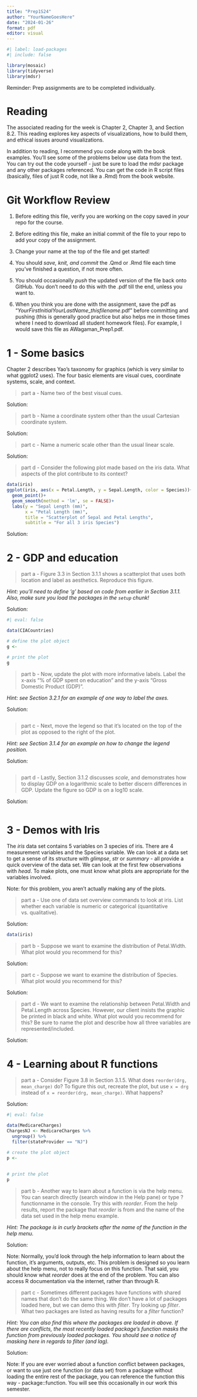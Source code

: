 ```yaml
---
title: "Prep1S24"
author: "YourNameGoesHere"
date: "2024-01-26"
format: pdf
editor: visual
---
```


```r
#| label: load-packages
#| include: false

library(mosaic)
library(tidyverse)
library(mdsr)
```

Reminder: Prep assignments are to be completed individually.

# Reading

The associated reading for the week is Chapter 2, Chapter 3, and Section 8.2. This reading explores key aspects of visualizations, how to build them, and ethical issues around visualizations.

In addition to reading, I recommend you code along with the book examples. You'll see some of the problems below use data from the text. You can try out the code yourself - just be sure to load the mdsr package and any other packages referenced. You can get the code in R script files (basically, files of just R code, not like a .Rmd) from the book website.

# Git Workflow Review

1.  Before editing this file, verify you are working on the copy saved in *your* repo for the course.

2.  Before editing this file, make an initial commit of the file to your repo to add your copy of the assignment.

3.  Change your name at the top of the file and get started!

4.  You should *save, knit, and commit* the .Qmd or .Rmd file each time you've finished a question, if not more often.

5.  You should occasionally *push* the updated version of the file back onto GitHub. You don't need to do this with the .pdf till the end, unless you want to.

6.  When you think you are done with the assignment, save the pdf as "*YourFirstInitialYourLastName*\_*thisfilename*.pdf" before committing and pushing (this is generally good practice but also helps me in those times where I need to download all student homework files). For example, I would save this file as AWagaman_Prep1.pdf.

\newpage

# 1 - Some basics

<!-- PROBLEM 1 ---------------------------------------------------------------->

Chapter 2 describes Yao's taxonomy for graphics (which is very similar to what ggplot2 uses). The four basic elements are visual cues, coordinate systems, scale, and context.

> part a - Name two of the best visual cues.

Solution:

> part b - Name a coordinate system other than the usual Cartesian coordinate system.

Solution:

> part c - Name a numeric scale other than the usual linear scale.

Solution:

> part d - Consider the following plot made based on the iris data. What aspects of the plot contribute to its context?

```r
data(iris)
ggplot(iris, aes(x = Petal.Length, y = Sepal.Length, color = Species))+
  geom_point()+
  geom_smooth(method = 'lm', se = FALSE)+
  labs(y = "Sepal Length (mm)",
       x = "Petal Length (mm)",
       title = "Scatterplot of Sepal and Petal Lengths",
       subtitle = "For all 3 iris Species")
```

Solution:

\newpage

<!-- PROBLEM 2 ---------------------------------------------------------------->

# 2 - GDP and education

> part a - Figure 3.3 in Section 3.1.1 shows a scatterplot that uses both location and label as aesthetics. Reproduce this figure.

*Hint: you'll need to define 'g' based on code from earlier in Section 3.1.1. Also, make sure you load the packages in the `setup` chunk!*

Solution:

<!-- You may adjust figure size as needed in the .pdf. Defaults are specified above but you should always check what your finished product looks like. Turn eval to true so this shows in your solution. -->

```r
#| eval: false

data(CIACountries)

# define the plot object
g <- 

# print the plot
g
```

> part b - Now, update the plot with more informative labels. Label the x-axis "% of GDP spent on education" and the y-axis "Gross Domestic Product (GDP)".

*Hint: see Section 3.2.1 for an example of one way to label the axes.*

Solution:

```r

```

> part c - Next, move the legend so that it's located on the top of the plot as opposed to the right of the plot.

*Hint: see Section 3.1.4 for an example on how to change the legend position.*

Solution:

```r

```

> part d - Lastly, Section 3.1.2 discusses *scale*, and demonstrates how to display GDP on a logarithmic scale to better discern differences in GDP. Update the figure so GDP is on a log10 scale.

Solution:

```r

```

```{=html}
<!-- 
Knit and commit, and probably push. If you haven't committed or pushed by now, you should have! Remember this is recommended for at the end of every problem, if not more often. 
-->
```
\newpage

<!-- PROBLEM 3 ---------------------------------------------------------------->

# 3 - Demos with Iris

The *iris* data set contains 5 variables on 3 species of iris. There are 4 measurement variables and the Species variable. We can look at a data set to get a sense of its structure with *glimpse*, *str* or *summary* - all provide a quick overview of the data set. We can look at the first few observations with *head*. To make plots, one must know what plots are appropriate for the variables involved.

Note: for this problem, you aren't actually making any of the plots.

> part a - Use one of data set overview commands to look at iris. List whether each variable is numeric or categorical (quantitative vs. qualitative).

Solution:

```r
data(iris) 
```

> part b - Suppose we want to examine the distribution of Petal.Width. What plot would you recommend for this?

Solution:

> part c - Suppose we want to examine the distribution of Species. What plot would you recommend for this?

Solution:

> part d - We want to examine the relationship between Petal.Width and Petal.Length across Species. However, our client insists the graphic be printed in black and white. What plot would you recommend for this? Be sure to name the plot and describe how all three variables are represented/included.

Solution:

\newpage

<!-- PROBLEM 4 ---------------------------------------------------------------->

# 4 - Learning about R functions

> part a - Consider Figure 3.8 in Section 3.1.5. What does `reorder(drg, mean_charge)` do? To figure this out, recreate the plot, but use `x = drg` instead of `x = reorder(drg, mean_charge)`. What happens?

Solution:

<!--Turn eval to true so this shows in your solution.-->

```r
#| eval: false

data(MedicareCharges)
ChargesNJ <- MedicareCharges %>% 
  ungroup() %>%
  filter(stateProvider == "NJ")

# create the plot object
p <- 
  
  
# print the plot
p
```

> part b - Another way to learn about a function is via the help menu. You can search directly (search window in the Help pane) or type ?functionname in the console. Try this with *reorder*. From the help results, report the package that *reorder* is from and the name of the data set used in the help menu example.

*Hint: The package is in curly brackets after the name of the function in the help menu.*

Solution:

Note: Normally, you'd look through the help information to learn about the function, it's arguments, outputs, etc. This problem is designed so you learn about the help menu, not to really focus on this function. That said, you should know what *reorder* does at the end of the problem. You can also access R documentation via the internet, rather than through R.

> part c - Sometimes different packages have functions with shared names that don't do the same thing. We don't have a lot of packages loaded here, but we can demo this with *filter*. Try looking up *filter*. What two packages are listed as having results for a *filter* function?

*Hint: You can also find this where the packages are loaded in above. If there are conflicts, the most recently loaded package's function masks the function from previously loaded packages. You should see a notice of masking here in regards to filter (and lag).*

Solution:

Note: If you are ever worried about a function conflict between packages, or want to use just one function (or data set) from a package without loading the entire rest of the package, you can reference the function this way - package::function. You will see this occasionally in our work this semester.

```{=html}
<!--
Knit, commit, and push, including the final renamed pdf, to your repo. Then, upload the .pdf to Gradescope before the deadline. 
-->
```

